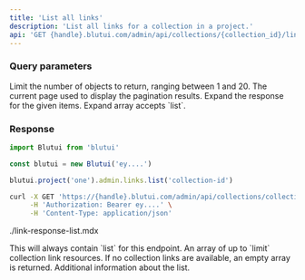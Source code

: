 ```yaml
---
title: 'List all links'
description: 'List all links for a collection in a project.'
api: 'GET {handle}.blutui.com/admin/api/collections/{collection_id}/links'
---
```


### Query parameters

<Parameter name="limit" type="integer | default: 10">
Limit the number of objects to return, ranging between 1 and 20.
</Parameter>

<Parameter name="page" type="integer | default: 1">
The current page used to display the pagination results.
</Parameter>

<Parameter name="expand" type="string[]">
Expand the response for the given items. Expand array accepts `list`.
</Parameter>

### Response

```ts tab="Node.js"
import Blutui from 'blutui'

const blutui = new Blutui('ey....')

blutui.project('one').admin.links.list('collection-id')
```

```bash tab="cURL"
curl -X GET 'https://{handle}.blutui.com/admin/api/collections/collection-id/links' \
     -H 'Authorization: Bearer ey....' \
     -H 'Content-Type: application/json'
```

<include>./link-response-list.mdx</include>

<Parameter name="object" type="string">
This will always contain `list` for this endpoint.
</Parameter>

<Parameter name="data" type="array">
An array of up to `limit` collection link resources. If no collection links are available, an empty array is returned.
</Parameter>

<Parameter name="meta" type="object">
Additional information about the list.
</Parameter>
